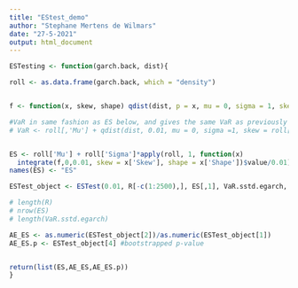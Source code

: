 ```yaml
---
title: "EStest_demo"
author: "Stephane Mertens de Wilmars"
date: "27-5-2021"
output: html_document
---
```


```r

ESTesting <- function(garch.back, dist){

roll <- as.data.frame(garch.back, which = "density")


f <- function(x, skew, shape) qdist(dist, p = x, mu = 0, sigma = 1, skew = skew, shape = shape)

#VaR in same fashion as ES below, and gives the same VaR as previously found so it is redundant.
# VaR <- roll[,'Mu'] + qdist(dist, 0.01, mu = 0, sigma =1, skew = roll[,'Skew'], shape = roll[,'Shape']) * roll[,'Sigma']


ES <- roll['Mu'] + roll['Sigma']*apply(roll, 1, function(x)
  integrate(f,0,0.01, skew = x['Skew'], shape = x['Shape'])$value/0.01)
names(ES) <- "ES"

ESTest_object <- ESTest(0.01, R[-c(1:2500),], ES[,1], VaR.sstd.egarch, conf.level = 0.99, boot = T)

# length(R)
# nrow(ES)
# length(VaR.sstd.egarch)

AE_ES <- as.numeric(ESTest_object[2])/as.numeric(ESTest_object[1])
AE_ES.p <- ESTest_object[4] #bootstrapped p-value


return(list(ES,AE_ES,AE_ES.p))
}





```

